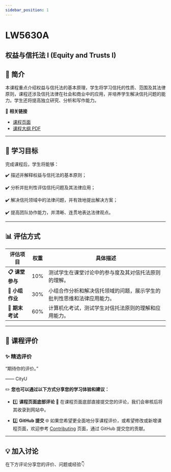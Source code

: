 ```yaml
---
sidebar_position: 1
---
```


# LW5630A
## 权益与信托法 I (Equity and Trusts I)

## **📘 简介**
本课程重点介绍权益与信托法的基本原理，学生将学习信托的性质、范围及其法律原则，课程还涉及信托法律在社会和商业中的应用，并培养学生解决信托问题的能力。学生还将提高独立研究、分析和写作能力。

🔗 **相关链接**
- [课程页面](https://www.cityu.edu.hk/catalogue/pg/202425/course/LW5630A.htm)
- [课程大纲 PDF](https://www.cityu.edu.hk/catalogue/pg/202425/course/LW5630A.pdf)

---

## **🎯 学习目标**

完成课程后，学生将能够：

✔️ 描述并解释权益与信托法的基本原则；

✔️ 分析并批判性评估信托问题及其法律应用；

✔️ 解决信托领域中的法律问题，并有效地提出解决方案；

✔️ 提高团队协作能力，并清晰、连贯地表达法律观点。

---

## **📊 评估方式**

| **评估项目**         | **权重** | **具体描述**                                                                                       |
|---------------------|---------|---------------------------------------------------------------------------------------------------|
| **📋 课堂参与**       | 10%     | 测试学生在课堂讨论中的参与度及其对信托法原则的理解。                                              |
| **📂 小组作业**       | 30%     | 小组合作分析和解决信托领域的问题，展示学生的批判性思维和法律应用能力。                             |
| **📂 期末考试**       | 60%     | 计算机化考试，测试学生对信托法原则的理解和应用能力。                                               |

---

## **💬 课程评价**

### ✨ **精选评价**
<div className={commentStyles.commentBox}>
    <p className={commentStyles.commentText}>
        “期待你的评价。”
    </p>
    <p className={commentStyles.commentAuthor}>—— CityU</p>
</div>

✏️ **您也可以通过以下方式分享您的学习体验和建议：**

- 1️⃣ **课程页面底部评论**
💬 在课程页面底部直接提交您的评论，我们会审核后将其收录到网站中。

- 2️⃣ **GitHub 提交**
🌐 如果您希望更全面地分享课程评价，或希望修改或新增课程页面，欢迎参考 [Contributing](https://penjc.github.io/cityU-navigator/contributing) 页面，通过 GitHub 提交您的贡献。

---

## **💡 加入讨论**

在下方评论分享您的评价、问题或经验👇
<Utterances />
